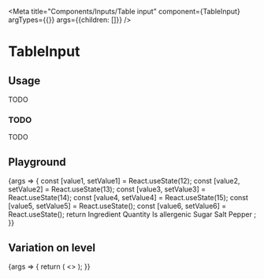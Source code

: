 
<Meta
  title="Components/Inputs/Table input"
  component={TableInput}
  argTypes={{}}
  args={{children: []}}
/>

# TableInput

## Usage

TODO

### TODO

TODO

## Playground

<Canvas>
  <Story name="Standard">
    {args => {
      const [value1, setValue1] = React.useState(12);
      const [value2, setValue2] = React.useState(13);
      const [value3, setValue3] = React.useState(14);
      const [value4, setValue4] = React.useState(15);
      const [value5, setValue5] = React.useState();
      const [value6, setValue6] = React.useState();
      return <TableInput {...args}>
        <TableInput.Header>
          <TableInput.HeaderCell rowTitle={true}>Ingredient</TableInput.HeaderCell>
          <TableInput.HeaderCell>Quantity</TableInput.HeaderCell>
          <TableInput.HeaderCell>Is allergenic</TableInput.HeaderCell>
        </TableInput.Header>
        <TableInput.Body>
          <TableInput.Row>
            <TableInput.Cell rowTitle={true}>Sugar</TableInput.Cell>
            <TableInput.Cell><TableInput.TextInput value={value1} onChange={setValue1} highlighted={true}/></TableInput.Cell>
            <TableInput.Cell><TableInput.NumberInput value={value2} onChange={setValue2}/></TableInput.Cell>
          </TableInput.Row>
          <TableInput.Row>
            <TableInput.Cell rowTitle={true}>Salt</TableInput.Cell>
            <TableInput.Cell><TableInput.TextInput value={value3} onChange={setValue3}/></TableInput.Cell>
            <TableInput.Cell><TableInput.NumberInput value={value4} onChange={setValue4} highlighted={true}/></TableInput.Cell>
          </TableInput.Row>
          <TableInput.Row>
            <TableInput.Cell rowTitle={true}>Pepper</TableInput.Cell>
            <TableInput.Cell><TableInput.TextInput value={value5} onChange={setValue5}/></TableInput.Cell>
            <TableInput.Cell><TableInput.NumberInput value={value6} onChange={setValue6}/></TableInput.Cell>
          </TableInput.Row>
        </TableInput.Body>
      </TableInput>;
    }}
  </Story>
</Canvas>

<ArgsTable story="Standard" />

## Variation on level

<Canvas>
  <Story name="Level">
    {args => {
      return (
        <>
          <TableInput {...args}>
          </TableInput>
        </>
      );
    }}
  </Story>
</Canvas>
